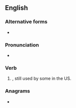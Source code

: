==English==

===Alternative forms===
* {{l|en|pled}} {{sense|North America and Scottish English}}

===Pronunciation===
* {{IPA|/ˈplidəd/|lang=en}}

===Verb===
{{head|en|verb form}}

# {{lb|en|British|excepting Scotland}}, still used by some in the US. {{en-past of|plead}}

===Anagrams===
* {{l|en|pedaled}}